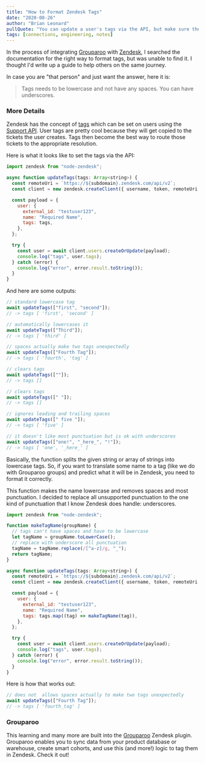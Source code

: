 ```yaml
---
title: "How to Format Zendesk Tags"
date: "2020-08-26"
author: "Brian Leonard"
pullQuote: "You can update a user's tags via the API, but make sure they are lowercase and without spaces."
tags: [connections, engineering, notes]
---
```


In the process of integrating [Grouparoo](https://www.grouparoo.com) with [Zendesk](https://www.zendesk.com), I searched the documentation for the right way to format tags, but was unable to find it. I thought I'd write up a guide to help others on the same journey.

In case you are "that person" and just want the answer, here it is:

> Tags needs to be lowercase and not have any spaces. You can have underscores.

### More Details

Zendesk has the concept of [tags](https://support.zendesk.com/hc/en-us/articles/203662096-About-tags) which can be set on users using the [Support API](https://developer.zendesk.com/rest_api/docs/support/users#json-format-for-agent-or-admin-requests). User tags are pretty cool because they will get copied to the tickets the user creates. Tags then become the best way to route those tickets to the appropriate resolution.

Here is what it looks like to set the tags via the API:

```javascript
import zendesk from "node-zendesk";

async function updateTags(tags: Array<string>) {
  const remoteUri = `https://${subdomain}.zendesk.com/api/v2`;
  const client = new zendesk.createClient({ username, token, remoteUri });

  const payload = {
    user: {
      external_id: "testuser123",
      name: "Required Name",
      tags: tags,
    },
  };

  try {
    const user = await client.users.createOrUpdate(payload);
    console.log("tags", user.tags);
  } catch (error) {
    console.log("error", error.result.toString());
  }
}
```

And here are some outputs:

```javascript
// standard lowercase tag
await updateTags(["first", "second"]);
// -> tags [ 'first', 'second' ]

// automatically lowercases it
await updateTags(["Third"]);
// -> tags [ 'third' ]

// spaces actually make two tags unexpectedly
await updateTags(["Fourth Tag"]);
// -> tags [ 'fourth', 'tag' ]

// clears tags
await updateTags([""]);
// -> tags []

// clears tags
await updateTags([" "]);
// -> tags []

// ignores leading and trailing spaces
await updateTags([" five "]);
// -> tags [ 'five' ]

// it doesn't like most punctuation but is ok with underscores
await updateTags(["one!", "_here_", "!"]);
// -> tags [ 'one', '_here_' ]
```

Basically, the function splits the given string or array of strings into lowercase tags. So, if you want to translate some name to a tag (like we do with Grouparoo groups) and predict what it will be in Zendesk, you need to format it correctly.

This function makes the name lowercase and removes spaces and most punctuation. I decided to replace all unsupported punctuation to the one kind of punctuation that I know Zendesk does handle: underscores.

```javascript
import zendesk from "node-zendesk";

function makeTagName(groupName) {
  // tags can't have spaces and have to be lowercase
  let tagName = groupName.toLowerCase();
  // replace with underscore all punctuation
  tagName = tagName.replace(/[^a-z]/g, "_");
  return tagName;
}

async function updateTags(tags: Array<string>) {
  const remoteUri = `https://${subdomain}.zendesk.com/api/v2`;
  const client = new zendesk.createClient({ username, token, remoteUri });

  const payload = {
    user: {
      external_id: "testuser123",
      name: "Required Name",
      tags: tags.map((tag) => makeTagName(tag)),
    },
  };

  try {
    const user = await client.users.createOrUpdate(payload);
    console.log("tags", user.tags);
  } catch (error) {
    console.log("error", error.result.toString());
  }
}
```

Here is how that works out:

```javascript
// does not  allows spaces actually to make two tags unexpectedly
await updateTags(["Fourth Tag"]);
// -> tags [ 'fourth_tag' ]
```

### Grouparoo

This learning and many more are built into the [Grouparoo](https://www.grouparoo.com) Zendesk plugin. Grouparoo enables you to sync data from your product database or warehouse, create smart cohorts, and use this (and more!) logic to tag them in Zendesk. Check it out!
